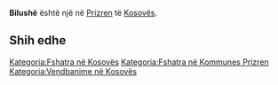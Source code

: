 {{Fshat në 
 | Emri                = Bilushë
 | EmriAlt                = 
 | NAME_SHORT_FORM=      
 | NAME_GENERIC=      
 | NAME_SORT_NAME_RO=      BILUSHE
 | FULL_NAME_RO = Bilushë
 | FULL_NAME_ND_RO=Bilushe
 | SORT_NAME_RG=BILUSHE
 | FULL_NAME_RG=Bilushë
 | FULL_NAME_ND_RG=Bilushe
 | SRP_NAME_SHORT_FORM=      
 | SRP_NAME_GENERIC=      
 | SRP_NAME_SORT_NAME_RO=      
 | SRP_FULL_NAME_RO = 
 | SRP_FULL_NAME_ND_RO=
 | SRP_SORT_NAME_RG=
 | SRP_FULL_NAME_RG=
 | SRP_FULL_NAME_ND_RG=
 | Emri (Rasa dhanore) = 
 | Figura              = 
 | Shteti              = Kosovo
 | Komuna              = Prizren
 | Kodi postar         = 
 | Sipërfaqja          = 

 | Popullsia           = 

 | Regj. i popullsisë  = 
 | Dend. e popullsisë  = 
 | Faqja zyrtare       = 
 <!--- Koordinatat ----> 
 | Gjerësia            = 42.171389
 | Gjatësia            = 20.675556
 | Lartësia            = 
}}
'''Bilushë''' është një [[]] në [[Prizren]] të [[Kosovës]].

<!-- == Gjeografia == -->
<!-- == Historia == -->
<!-- == Demografia == -->
== Shih edhe ==
{{Komuna Prizren}}
{{Kosovo-Administrata-Cung}}

[[Kategoria:Fshatra në Kosovës]]
[[Kategoria:Fshatra në Kommunes Prizren]]
[[Kategoria:Vendbanime në Kosovës]]